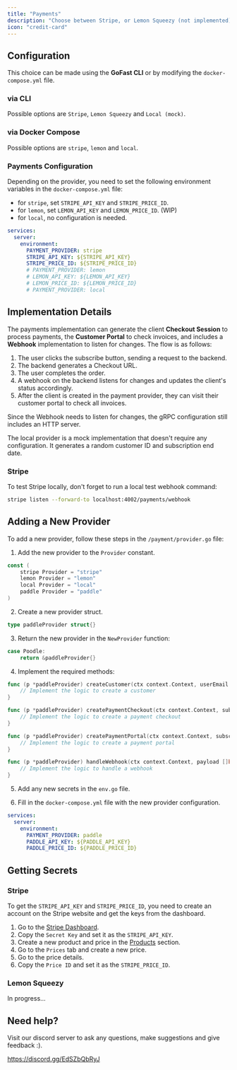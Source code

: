 ```yaml
---
title: "Payments"
description: "Choose between Stripe, or Lemon Squeezy (not implemented)"
icon: "credit-card"
---
```


## Configuration

This choice can be made using the **GoFast CLI** or by modifying the `docker-compose.yml` file.

### via CLI

Possible options are `Stripe`, `Lemon Squeezy` and `Local (mock)`.

### via Docker Compose

Possible options are `stripe`, `lemon` and `local`.

### Payments Configuration

Depending on the provider, you need to set the following environment variables in the `docker-compose.yml` file:

- for `stripe`, set `STRIPE_API_KEY` and `STRIPE_PRICE_ID`.
- for `lemon`, set `LEMON_API_KEY` and `LEMON_PRICE_ID`. (WIP)
- for `local`, no configuration is needed.

```yaml
services:
  server:
    environment:
      PAYMENT_PROVIDER: stripe
      STRIPE_API_KEY: ${STRIPE_API_KEY}
      STRIPE_PRICE_ID: ${STRIPE_PRICE_ID}
      # PAYMENT_PROVIDER: lemon
      # LEMON_API_KEY: ${LEMON_API_KEY}
      # LEMON_PRICE_ID: ${LEMON_PRICE_ID}
      # PAYMENT_PROVIDER: local
```

## Implementation Details

The payments implementation can generate the client **Checkout Session** to process payments, the **Customer Portal** to check invoices, and includes a **Webhook** implementation to listen for changes.
The flow is as follows:

1. The user clicks the subscribe button, sending a request to the backend.
2. The backend generates a Checkout URL.
3. The user completes the order.
4. A webhook on the backend listens for changes and updates the client's status accordingly.
5. After the client is created in the payment provider, they can visit their customer portal to check all invoices.

Since the Webhook needs to listen for changes, the gRPC configuration still includes an HTTP server.

The local provider is a mock implementation that doesn't require any configuration. It generates a random customer ID and subscription end date.

### Stripe

To test Stripe locally, don't forget to run a local test webhook command:

```bash
stripe listen --forward-to localhost:4002/payments/webhook
```

## Adding a New Provider

To add a new provider, follow these steps in the `/payment/provider.go` file:

1. Add the new provider to the `Provider` constant.

```go
const (
    stripe Provider = "stripe"
    lemon Provider = "lemon"
    local Provider = "local"
    paddle Provider = "paddle"
)
```

2. Create a new provider struct.

```go
type paddleProvider struct{}
```

3. Return the new provider in the `NewProvider` function:

```go
case Poodle:
    return &paddleProvider{}
```

4. Implement the required methods:

```go
func (p *paddleProvider) createCustomer(ctx context.Context, userEmail string) (customerId string, err error) {
    // Implement the logic to create a customer
}

func (p *paddleProvider) createPaymentCheckout(ctx context.Context, subscriptionId string) (url string, err error) {
    // Implement the logic to create a payment checkout
}

func (p *paddleProvider) createPaymentPortal(ctx context.Context, subscriptionId string) (url string, err error) {
    // Implement the logic to create a payment portal
}

func (p *paddleProvider) handleWebhook(ctx context.Context, payload []byte) (customerId string, subEndDate *time.Time, err error) {
    // Implement the logic to handle a webhook
}
```

5. Add any new secrets in the `env.go` file.

6. Fill in the `docker-compose.yml` file with the new provider configuration.

```yaml
services:
  server:
    environment:
      PAYMENT_PROVIDER: paddle
      PADDLE_API_KEY: ${PADDLE_API_KEY}
      PADDLE_PRICE_ID: ${PADDLE_PRICE_ID}
```

## Getting Secrets

### Stripe

To get the `STRIPE_API_KEY` and `STRIPE_PRICE_ID`, you need to create an account on the Stripe website and get the keys from the dashboard.

1. Go to the [Stripe Dashboard](https://dashboard.stripe.com/test/apikeys).
2. Copy the `Secret Key` and set it as the `STRIPE_API_KEY`.
3. Create a new product and price in the [Products](https://dashboard.stripe.com/test/products) section.
4. Go to the `Prices` tab and create a new price.
5. Go to the price details.
4. Copy the `Price ID` and set it as the `STRIPE_PRICE_ID`.

### Lemon Squeezy

In progress...

## Need help?

Visit our discord server to ask any questions, make suggestions and give feedback :).

https://discord.gg/EdSZbQbRyJ
